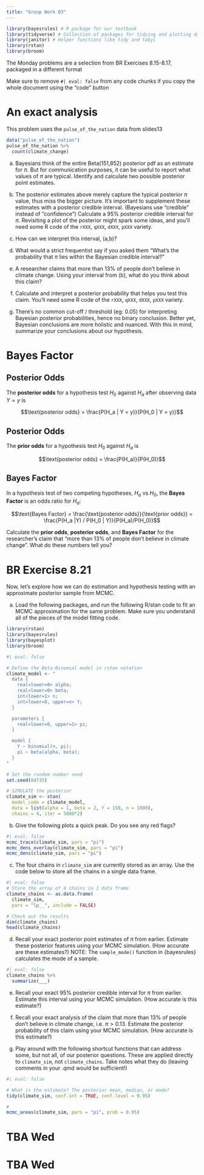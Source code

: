 ```yaml
---
title: "Group Work 03"
---
```


```r
library(bayesrules) # R package for our textbook
library(tidyverse) # Collection of packages for tidying and plotting data
library(janitor) # Helper functions like tidy and tabyl
library(rstan)
library(broom)

```


::: callout-note
The Monday problems are a selection from BR Exercises 8.15-8.17, packaged in a different format
:::


::: callout-note
Make sure to remove `#| eval: false` from any code chunks if you copy the whole document using the "code" button
:::

# An exact analysis

This problem uses the `pulse_of_the_nation` data from slides13

```r
data("pulse_of_the_nation")
pulse_of_the_nation %>%
  count(climate_change)
```

(a) Bayesians think of the entire Beta(151,852) posterior pdf as an estimate for $\pi$. But for communication purposes, it can be useful to report what values of $\pi$ are typical. Identify and calculate two possible posterior point estimates. 

(b) The posterior estimates above merely capture the typical posterior $\pi$ value, thus miss the bigger picture. It’s important to supplement these estimates with a posterior credible interval. (Bayesians use "credible" instead of "confidence") Calculate a 95% posterior credible interval for $\pi$. Revisiting a plot of the posterior might spark some ideas, and you'll need some R code of the `rXXX`, `qXXX`, `dXXX`, `pXXX` variety. 

(c) How can we interpret this interval, (a,b)?

(d) What would a strict frequentist say if you asked them "What’s the probability that  $\pi$ lies within the Bayesian credible interval?"

(e) A researcher claims that more than 13% of people don’t believe in climate change.  Using your interval from (b), what do you think about this claim?

(f) Calculate and interpret a posterior probability that helps you test this claim. You’ll need some R code of the `rXXX`, `qXXX`, `dXXX`, `pXXX` variety. 

(g) There’s no common cut-off / threshold (eg: 0.05) for interpreting Bayesian posterior probabilities, hence no binary conclusion. Better yet, Bayesian conclusions are more holistic and nuanced. With this in mind, summarize your conclusions about our hypothesis.

# Bayes Factor

::: callout-note
## Posterior Odds

The **posterior odds** for a hypothesis test $H_0$ against $H_a$ after observing data $Y=y$ is

$$\text{posterior odds} = \frac{P(H_a | Y = y)}{P(H_0 | Y = y)}$$
:::

::: callout-note
## Posterior Odds

The **prior odds** for a hypothesis test $H_0$ against $H_a$ is

$$\text{posterior odds} = \frac{P(H_a)}{P(H_0)}$$
:::

::: callout-note
## Bayes Factor

In a hypothesis test of two competing hypotheses, $H_a$ vs $H_0$, the **Bayes Factor** is an odds ratio for $H_a$:

$$\text{Bayes Factor} = \frac{\text{posterior odds}}{\text{prior odds}} = \frac{P(H_a |Y) / P(H_0 | Y)}{P(H_a)/P(H_0)}$$
:::

Calculate the **prior odds**, **posterior odds**, and **Bayes Factor** for the researcher's claim that "more than 13% of people don't believe in climate change". What do these numbers tell you? 

# BR Exercise 8.21 

Now, let's explore how we can do estimation and hypothesis testing with an approximate posterior sample from MCMC.

(a) Load the following packages, and run the following R/stan code to fit an MCMC approximation for the same problem. Make sure you understand all of the pieces of the model fitting code.

```r
library(rstan)
library(bayesrules)
library(bayesplot)
library(broom)
```

```r
#| eval: false

# Define the Beta-Binomial model in rstan notation
climate_model <- "
  data {
    real<lower=0> alpha;
    real<lower=0> beta;
    int<lower=1> n;
    int<lower=0, upper=n> Y;
  }

  parameters {
    real<lower=0, upper=1> pi;
  }

  model {
    Y ~ binomial(n, pi);
    pi ~ beta(alpha, beta);
  }
"

# Set the random number seed
set.seed(84735)

# SIMULATE the posterior
climate_sim <- stan(
  model_code = climate_model, 
  data = list(alpha = 1, beta = 2, Y = 150, n = 1000),
  chains = 4, iter = 5000*2)
```

(b) Give the following plots a quick peak. Do you see any red flags?

```r
#| eval: false
mcmc_trace(climate_sim, pars = "pi")
mcmc_dens_overlay(climate_sim, pars = "pi")
mcmc_dens(climate_sim, pars = "pi")
```

(c) The four chains in `climate_sim` are currently stored as an array. Use the code below to store all the chains in a single data frame. 

```r
#| eval: false
# Store the array of 4 chains in 1 data frame
climate_chains <- as.data.frame(
  climate_sim,
  pars = "lp__", include = FALSE)

# Check out the results
dim(climate_chains)
head(climate_chains)
```

(d) Recall your exact posterior point estimates of  $\pi$ from earlier. Estimate these posterior features using your MCMC simulation. (How accurate are these estimates?) NOTE: The `sample_mode()` function in {bayesrules} calculates the mode of a sample.

```r
#| eval: false
climate_chains %>%
  summarize(___)
```

(e) Recall your exact 95% posterior credible interval for  $\pi$ from earlier. Estimate this interval using your MCMC simulation. (How accurate is this estimate?)

(f) Recall your exact analysis of the claim that more than 13% of people don’t believe in climate change, i.e.  $\pi > 0.13$. Estimate the posterior probability of this claim using your MCMC simulation. (How accurate is this estimate?)

(g) Play around with the following shortcut functions that can address some, but not all, of our posterior questions. These are applied directly to `climate_sim`, not `climate_chains`. Take notes what they do (leaving comments in your .qmd would be sufficient!) 

```r
#| eval: false

# What is the estimate? The posterior mean, median, or mode?
tidy(climate_sim, conf.int = TRUE, conf.level = 0.95)

# 
mcmc_areas(climate_sim, pars = "pi", prob = 0.95)
```

# TBA Wed

# TBA Wed


